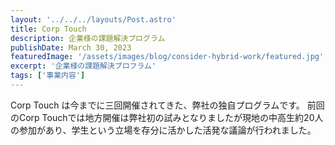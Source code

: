 ```yaml
---
layout: '../../../layouts/Post.astro'
title: Corp Touch
description: 企業様の課題解決プログラム
publishDate: March 30, 2023
featuredImage: '/assets/images/blog/consider-hybrid-work/featured.jpg'
excerpt: '企業様の課題解決プロフラム'
tags: ['事業内容']
---
```

Corp Touch は今までに三回開催されてきた、弊社の独自プログラムです。
前回のCorp Touchでは地方開催は弊社初の試みとなりましたが現地の中高生約20人の参加があり、学生という立場を存分に活かした活発な議論が行われました。
